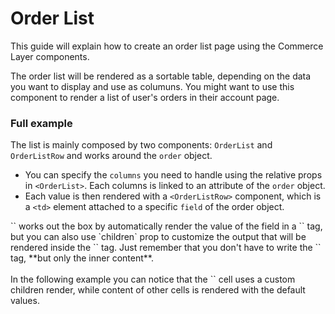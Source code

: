 

<Meta of={Stories} />

# Order List

This guide will explain how to create an order list page using the Commerce Layer components.

The order list will be rendered as a sortable table, depending on the data you want to display and use as columuns.
You might want to use this component to render a list of user's orders in their account page.


### Full example
The list is mainly composed by two components: `OrderList` and `OrderListRow` and works around the `order` object.

- You can specify the `columns` you need to handle using the relative props in `<OrderList>`. Each columns is linked to an attribute of the `order` object.
- Each value is then rendered with a `<OrderListRow>` component, which is a `<td>` element attached to a specific `field` of the order object.


<span title="Rendering custom cell value" type="info">
`<OrderListRow>` works out the box by automatically render the value of the field in a `<td>` tag, 
but you can also use `children` prop to customize the output that will be rendered inside the `<td>` tag.
Just remember that you don't have to write the `<td>` tag, **but only the inner content**.
<br/><br/>
In the following example you can notice that the `<OrderListRow field='number'>` cell uses a custom children render, while content of other cells is rendered with the default values.
</span>


<Canvas of={Stories.Default} />


